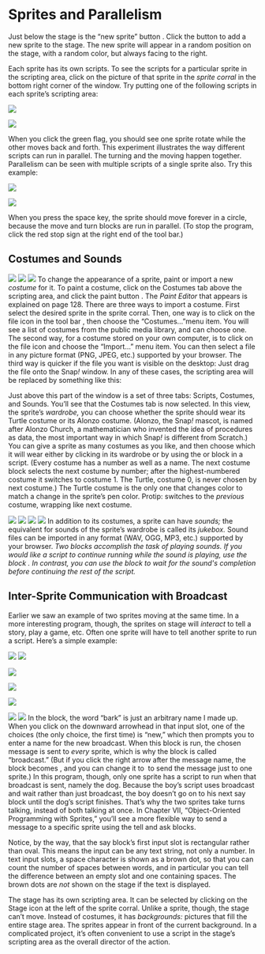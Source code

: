# Sprites and Parallelism

Just below the stage is the "new sprite" button . Click the button to
add a new sprite to the stage. The new sprite will appear in a random
position on the stage, with a random color, but always facing to the
right.

Each sprite has its own scripts. To see the scripts for a particular
sprite in the scripting area, click on the picture of that sprite in the
*sprite corral* in the bottom right corner of the window. Try putting
one of the following scripts in each sprite's scripting area:

![](assets/images/image26.png)
<!--{width="149px" height="95px"} -->

![](assets/images/image27.png)
<!--{width="148px" height="112px"} -->


When you click the green flag, you should see one sprite rotate while
the other moves back and forth. This experiment illustrates the way
different scripts can run in parallel. The turning and the moving happen
together. Parallelism can be seen with multiple scripts of a single
sprite also. Try this example:

![](assets/images/image28.png)
<!--{width="166px" height="84px"} -->

![](assets/images/image29.png)
<!--{width="166px" height="86px"} -->


When you press the space key, the sprite should move forever in a
circle, because the move and turn blocks are run in parallel. (To stop
the program, click the red stop sign at the right end of the tool bar.)

## Costumes and Sounds

![](assets/images/image30.png)
<!--{width="31px" height="21px"} -->
![](assets/images/image31.png)
<!--{width="170px" height="180px"} -->
![](assets/images/image32.png)
<!--{width="28px" height="16px"} -->
To change the appearance of a sprite,
paint or import a new *costume* for it. To paint a costume, click on the
Costumes tab above the scripting area, and click the paint button . The
*Paint Editor* that appears is explained on page 128. There are three
ways to import a costume. First select the desired sprite in the sprite
corral. Then, one way is to click on the file icon in the tool bar ,
then choose the "Costumes..."menu item. You will see a list of costumes
from the public media library, and can choose one. The second way, for a
costume stored on your own computer, is to click on the file icon and
choose the "Import..." menu item. You can then select a file in any
picture format (PNG, JPEG, etc.) supported by your browser. The third
way is quicker if the file you want is visible on the desktop: Just drag
the file onto the Snap*!* window. In any of these cases, the scripting
area will be replaced by something like this:

Just above this part of the window is a set of three tabs: Scripts,
Costumes, and Sounds. You'll see that the Costumes tab is now selected.
In this view, the sprite's *wardrobe,* you can choose whether the sprite
should wear its Turtle costume or its Alonzo costume. (Alonzo, the
Snap*!* mascot, is named after Alonzo Church, a mathematician who
invented the idea of procedures as data, the most important way in which
Snap*!* is different from Scratch.) You can give a sprite as many
costumes as you like, and then choose which it will wear either by
clicking in its wardrobe or by using the or block in a script. (Every
costume has a number as well as a name. The next costume block selects
the next costume by number; after the highest-numbered costume it
switches to costume 1. The Turtle, costume 0, is never chosen by next
costume.) The Turtle costume is the only one that changes color to match
a change in the sprite's pen color. Protip: switches to the *previous*
costume, wrapping like next costume.

![](assets/images/image33.png)
<!--{width="173px" height="27px"} -->
![](assets/images/image34.png)
<!--{width="283px" height="25px"} -->
![](assets/images/image38.png)
<!--{width="182px" height="25px"} -->
![](assets/images/image39.png)
<!--{width="119px" height="25px"} -->
In addition to its costumes, a sprite can
have *sounds;* the equivalent for sounds of the sprite's wardrobe is
called its *jukebox.* Sound files can be imported in any format (WAV,
OGG, MP3, etc.) supported by your browser. *Two blocks accomplish the
task of playing sounds. If you would like a script to continue running
while the sound is playing, use the block . In contrast, you can use the
block to wait for the sound\'s completion before continuing the rest of
the script.*

## Inter-Sprite Communication with Broadcast

Earlier we saw an example of two sprites moving at the same time. In a
more interesting program, though, the sprites on stage will *interact*
to tell a story, play a game, etc. Often one sprite will have to tell
another sprite to run a script. Here's a simple example:

![](assets/images/image40.png)
<!--{width="165px" height="24px"} -->
![](assets/images/image41.png)
<!--{width="55px" height="107px"} -->

![](assets/images/image42.png)
<!--{width="267px" height="145px"} -->

![](assets/images/image43.png)
<!--{width="119px" height="83px"} -->

![](assets/images/image44.png)
<!--{width="146px" height="58px"} -->


![](assets/images/image45.png)
<!--{width="172px" height="19px"} -->
![](assets/images/image46.png)
<!--{width="173px" height="18px"} -->
In the block, the word "bark" is just an
arbitrary name I made up. When you click on the downward arrowhead in
that input slot, one of the choices (the only choice, the first time) is
"new," which then prompts you to enter a name for the new broadcast.
When this block is run, the chosen message is sent to *every* sprite,
which is why the block is called "broadcast." (But if you click the
right arrow after the message name, the block becomes , and you can
change it to  to send the message just to one sprite.) In this program,
though, only one sprite has a script to run when that broadcast is sent,
namely the dog. Because the boy's script uses broadcast and wait rather
than just broadcast, the boy doesn't go on to his next say block until
the dog's script finishes. That's why the two sprites take turns
talking, instead of both talking at once. In Chapter VII,
"Object-Oriented Programming with Sprites," you'll see a more flexible
way to send a message to a specific sprite using the tell and ask
blocks.

Notice, by the way, that the say block's first input slot is rectangular
rather than oval. This means the input can be any text string, not only
a number. In text input slots, a space character is shown as a brown
dot, so that you can count the number of spaces between words, and in
particular you can tell the difference between an empty slot and one
containing spaces. The brown dots are *not* shown on the stage if the
text is displayed.

The stage has its own scripting area. It can be selected by clicking on
the Stage icon at the left of the sprite corral. Unlike a sprite,
though, the stage can't move. Instead of costumes, it has *backgrounds:*
pictures that fill the entire stage area. The sprites appear in front of
the current background. In a complicated project, it's often convenient
to use a script in the stage's scripting area as the overall director of
the action.
